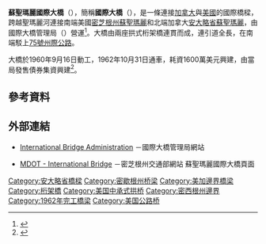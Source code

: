 {{noteTA
|1=zh-hans:密歇根;zh-hk:密芝根;zh-mo:密芝根;zh-tw:密西根;
}}
{{Infobox_Bridge
|bridge_name=蘇聖瑪麗國際大橋
|native_name={{lang|en|Sault Ste. Marie International Bridge}}
|image=Soo Locks-Sault-Ste Marie.png
|image_size=
|caption=
|official_name=
|carries=[[File:I-75.svg|20px]] [[75號州際公路|75號州際公路]]兩條行車線
|crosses=聖瑪麗河
|locale=北端：[[加拿大|加拿大]][[安大略省|安大略省]][[蘇聖瑪麗_(安大略)|蘇聖瑪麗]]<br>南端：[[美國|美國]][[密芝根州|密芝根州]][[蘇聖瑪麗_(密西根州)|蘇聖瑪麗]]
|maint=國際大橋管理局<br>（{{lang|en|International Bridge Administration}}）
|id=
|design=拱式桁架橋
|mainspan=
|length={{convert|2.8|mi|km}}
|width={{convert|28|ft|m}}
|height=
|load=
|clearance=
|below={{convert|124|ft|m}}
|aadtraffic=
|traffic=平均流量：每日7,000架次<br>尖峰流量：每日10,000架次<ref>{{cite web |url=http://www.michigan.gov/mdot/0,4616,7-151-9618_48384-30286--,00.html |title=Facts & Trivia |publisher=Michigan Department of Transportation |accessdate=2014-03-10 |archive-date=2018-10-18 |archive-url=https://web.archive.org/web/20181018062850/https://www.michigan.gov/mdot/0,4616,7-151-9618_48384-30286--,00.html |dead-url=no }}</ref>
|designed_by=
|begin=1960年9月16日<ref name="hist"/>
|complete=
|open=1962年10月31日<ref name="hist"/>
|closed= 
|destruction=
|toll=$3（[[美元|美元]]或[[加元|加元]]均可）<ref>{{cite web |url=http://www.michigan.gov/mdot/0,4616,7-151-9618_48384-244328--,00.html |title=Toll Rates |publisher=Michigan Department of Transportation |date=2012-10-01 |accessdate=2014-03-10 |archive-date=2014-03-01 |archive-url=https://web.archive.org/web/20140301195915/http://www.michigan.gov/mdot/0,4616,7-151-9618_48384-244328--,00.html |dead-url=no }}</ref>
|also_known_as=
|map_cue=
|map_image=
|map_text=
|map_width= 
|coordinates=
|lat=46.50703
|long=-84.36132
|extra=
}}

'''蘇聖瑪麗國際大橋'''（{{lang-en|Sault Ste. Marie International Bridge}}），簡稱'''國際大橋'''（{{lang|en|International Bridge}}），是一條連接[[加拿大|加拿大]]與[[美國|美國]]的國際橋樑，跨越聖瑪麗河連接南端美國[[密芝根州|密芝根州]][[蘇聖瑪麗_(密西根州)|蘇聖瑪麗]]和北端加拿大[[安大略省|安大略省]][[蘇聖瑪麗_(安大略)|蘇聖瑪麗]]，由國際大橋管理局（{{lang|en|International Bridge Administration}}）營運<ref>{{cite web |url=http://www.saultbridge.com/governance/ |title=Governance |publisher=International Bridge Administration |accessdate=2014-03-10 |archive-date=2019-11-19 |archive-url=https://web.archive.org/web/20191119061438/http://www.saultbridge.com/governance/ |dead-url=no }}</ref>。大橋由兩座拱式桁架橋連貫而成，連引道全長{{convert|2.8|mi|km}}，在南端駁上[[75號州際公路|75號州際公路]]。

大橋於1960年9月16日動工，1962年10月31日通車，耗資1600萬美元興建，由當局發售債券集資興建<ref name="hist">{{cite web |url=http://www.michigan.gov/mdot/0,4616,7-151-9618_48384-23856--,00.html |title=Bridge History |publisher=Michigan Department of Transportation |accessdate=2014-03-10 |archive-date=2018-10-18 |archive-url=https://web.archive.org/web/20181018062855/https://www.michigan.gov/mdot/0,4616,7-151-9618_48384-23856--,00.html |dead-url=no }}</ref>。

==參考資料==
{{reflist}}

==外部連結==
{{commons category|Sault Ste. Marie International Bridge}}
*{{en}}[http://www.saultbridge.com/ International Bridge Administration] {{Wayback|url=http://www.saultbridge.com/ |date=20210418152554 }}－國際大橋管理局網站
*{{en}}[http://www.michigan.gov/mdot/0,1607,7-151-9618_48384---,00.html MDOT - International Bridge] {{Wayback|url=http://www.michigan.gov/mdot/0,1607,7-151-9618_48384---,00.html |date=20181016184222 }}－密芝根州交通部網站 蘇聖瑪麗國際大橋頁面

[[Category:安大略省橋樑|Category:安大略省橋樑]]
[[Category:密歇根州桥梁|Category:密歇根州桥梁]]
[[Category:美加邊界橋梁|Category:美加邊界橋梁]]
[[Category:桁架橋|Category:桁架橋]]
[[Category:美国中承式拱桥|Category:美国中承式拱桥]]
[[Category:密西根州邊界|Category:密西根州邊界]]
[[Category:1962年完工橋梁|Category:1962年完工橋梁]]
[[Category:美国公路桥|Category:美国公路桥]]